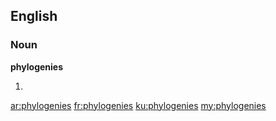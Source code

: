 ==English==

===Noun===
'''phylogenies'''

# {{plural of|[[phylogeny]]}}

[[ar:phylogenies]]
[[fr:phylogenies]]
[[ku:phylogenies]]
[[my:phylogenies]]